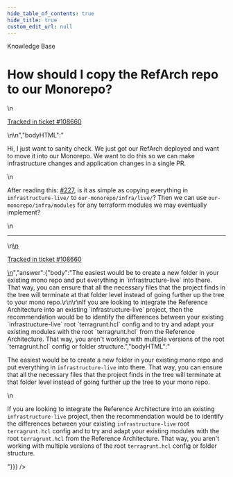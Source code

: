 ```yaml
---
hide_table_of_contents: true
hide_title: true
custom_edit_url: null
---
```



<CenterLayout>
<span className="title">Knowledge Base</span>
<h1>How should I copy the RefArch repo to our Monorepo?</h1>
<GitHub discussion={{"id":"D_kwDOF8slf84APooU","number":435,"author":{"login":"vicyap"},"title":"How should I copy the RefArch repo to our Monorepo?","body":"\nHi, I just want to sanity check. We just got our RefArch deployed and want to move it into our Monorepo. We want to do this so we can make infrastructure changes and application changes in a single PR.\r\n\r\nAfter reading this: https://github.com/gruntwork-io/knowledge-base/discussions/227, is it as simple as copying everything in `infrastructure-live/` to `our-monorepo/infra/live/`? Then we can use `our-monorepo/infra/modules` for any terraform modules we may eventually implement?\n\n---\n\n<ins datetime=\"2022-05-25T16:46:47Z\">\n  <p><a href=\"https://support.gruntwork.io/hc/requests/108660\">Tracked in ticket #108660</a></p>\n</ins>\n","bodyHTML":"<p dir=\"auto\">Hi, I just want to sanity check. We just got our RefArch deployed and want to move it into our Monorepo. We want to do this so we can make infrastructure changes and application changes in a single PR.</p>\n<p dir=\"auto\">After reading this: <a class=\"issue-link js-issue-link\" data-error-text=\"Failed to load title\" data-id=\"3905984\" data-permission-text=\"Title is private\" data-url=\"https://github.com/gruntwork-io/knowledge-base/discussions/227\" data-hovercard-type=\"discussion\" data-hovercard-url=\"/gruntwork-io/knowledge-base/discussions/227/hovercard\" href=\"https://github.com/gruntwork-io/knowledge-base/discussions/227\">#227</a>, is it as simple as copying everything in <code class=\"notranslate\">infrastructure-live/</code> to <code class=\"notranslate\">our-monorepo/infra/live/</code>? Then we can use <code class=\"notranslate\">our-monorepo/infra/modules</code> for any terraform modules we may eventually implement?</p>\n<hr>\n<ins datetime=\"2022-05-25T16:46:47Z\">\n  <p dir=\"auto\"><a href=\"https://support.gruntwork.io/hc/requests/108660\" rel=\"nofollow\">Tracked in ticket #108660</a></p>\n</ins>","answer":{"body":"The easiest would be to create a new folder in your existing mono repo and put everything in `infrastructure-live` into there. That way, you can ensure that all the necessary files that the project finds in the tree will terminate at that folder level instead of going further up the tree to your mono repo.\r\n\r\nIf you are looking to integrate the Reference Architecture into an existing `infrastructure-live` project, then the recommendation would be to identify the differences between your existing `infrastructure-live` root `terragrunt.hcl` config and to try and adapt your existing modules with the root `terragrunt.hcl` from the Reference Architecture. That way, you aren't working with multiple versions of the root `terragrunt.hcl` config or folder structure.","bodyHTML":"<p dir=\"auto\">The easiest would be to create a new folder in your existing mono repo and put everything in <code class=\"notranslate\">infrastructure-live</code> into there. That way, you can ensure that all the necessary files that the project finds in the tree will terminate at that folder level instead of going further up the tree to your mono repo.</p>\n<p dir=\"auto\">If you are looking to integrate the Reference Architecture into an existing <code class=\"notranslate\">infrastructure-live</code> project, then the recommendation would be to identify the differences between your existing <code class=\"notranslate\">infrastructure-live</code> root <code class=\"notranslate\">terragrunt.hcl</code> config and to try and adapt your existing modules with the root <code class=\"notranslate\">terragrunt.hcl</code> from the Reference Architecture. That way, you aren't working with multiple versions of the root <code class=\"notranslate\">terragrunt.hcl</code> config or folder structure.</p>"}}} />

</CenterLayout>
  

<!-- ##DOCS-SOURCER-START
{
  "sourcePlugin": "github-discussions",
  "hash": "2dce195f326a2c5a81b9bd7bf799bd02"
}
##DOCS-SOURCER-END -->
